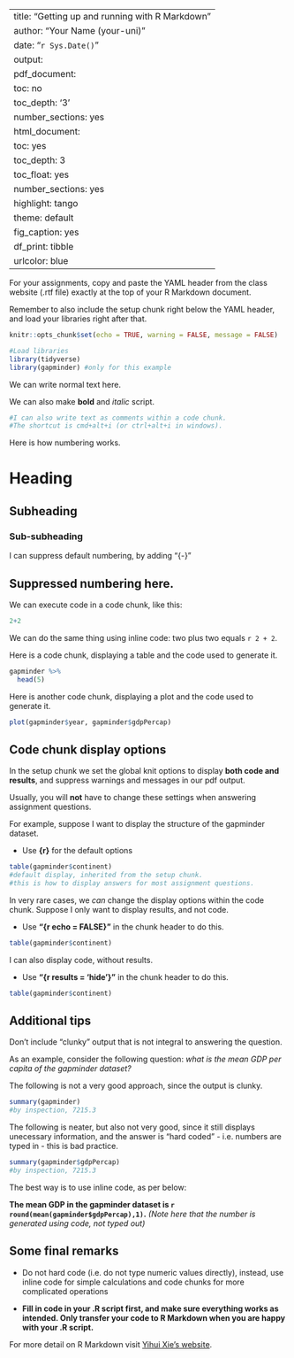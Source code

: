 
---
title: "Getting up and running with R Markdown"
author: "Your Name (your-uni)"
date: "`r Sys.Date()`"
output:
  pdf_document:
    toc: no
    toc_depth: '3'
    number_sections: yes
  html_document:
    toc: yes
    toc_depth: 3
    toc_float: yes
    number_sections: yes
    highlight: tango
    theme: default
    fig_caption: yes
    df_print: tibble
urlcolor: blue
---

For your assignments, copy and paste the YAML header from the class website (.rtf file) exactly at the top of your R Markdown document.

Remember to also include the setup chunk right below the YAML header, and load your libraries right after that.


```{r setup, include = FALSE}
knitr::opts_chunk$set(echo = TRUE, warning = FALSE, message = FALSE)
```

```{r}
#Load libraries
library(tidyverse)
library(gapminder) #only for this example
```

We can write normal text here.

We can also make **bold** and *italic* script. 

```{r}
#I can also write text as comments within a code chunk.
#The shortcut is cmd+alt+i (or ctrl+alt+i in windows).
```

Here is how numbering works.

# Heading 
## Subheading
### Sub-subheading

\medspace

I can suppress default numbering, by adding "{-}"

## Suppressed numbering here. {-}

\newpage

We can execute code in a code chunk, like this:
```{r}
2+2
```

We can do the same thing using inline code: two plus two equals `r 2 + 2`. 

\medspace

Here is a code chunk, displaying a table and the code used to generate it.
```{r}
gapminder %>% 
  head(5)
```

\medspace

Here is another code chunk, displaying a plot and the code used to generate it.
```{r}
plot(gapminder$year, gapminder$gdpPercap)
```

\newpage

## Code chunk display options {-}

In the setup chunk we set the global knit options to display **both code and results**, and suppress warnings and messages in our pdf output.

Usually, you will **not** have to change these settings when answering assignment questions.

For example, suppose I want to display the structure of the gapminder dataset.

- Use **{r}** for the default options

```{r}
table(gapminder$continent)
#default display, inherited from the setup chunk.
#this is how to display answers for most assignment questions.
```

\medspace

In very rare cases, we *can* change the display options within the code chunk.
Suppose I only want to display results, and not code. 

- Use **"{r echo = FALSE}"** in the chunk header to do this.

```{r echo=FALSE}
table(gapminder$continent)
```

\medspace

I can also display code, without results.

- Use **"{r results = 'hide'}"** in the chunk header to do this.

```{r results='hide'}
table(gapminder$continent)
```

\newpage

## Additional tips {-}

Don't include "clunky" output that is not integral to answering the question.

As an example, consider the following question: *what is the mean GDP per capita of the gapminder dataset?*

The following is not a very good approach, since the output is clunky.
```{r}
summary(gapminder)
#by inspection, 7215.3
```

\medspace 

The following is neater, but also not very good, since it still displays unecessary information, and the answer is "hard coded" - i.e. numbers are typed in - this is bad practice.
```{r}
summary(gapminder$gdpPercap)
#by inspection, 7215.3
```

\medspace 

The best way is to use inline code, as per below:

**The mean GDP in the gapminder dataset is `r round(mean(gapminder$gdpPercap),1)`.** *(Note here that the number is generated using code, not typed out)*

\medspace 

## Some final remarks {-}

- Do not hard code (i.e. do not type numeric values directly), instead, use inline code for simple calculations and code chunks for more complicated operations

-  **Fill in code in your .R script first, and make sure everything works as intended. Only transfer your code to R Markdown when you are happy with your .R script.**

For more detail on R Markdown visit [Yihui Xie's website](https://bookdown.org/yihui/rmarkdown/).


